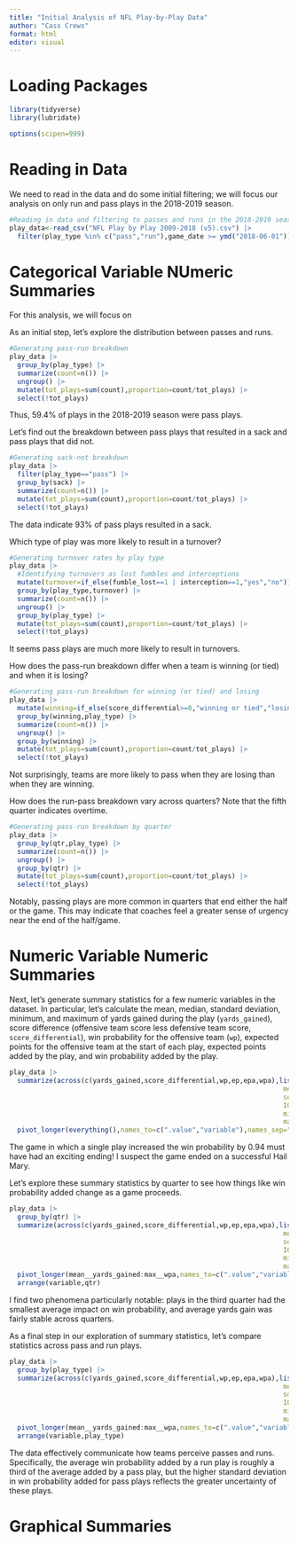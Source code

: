 ```yaml
---
title: "Initial Analysis of NFL Play-by-Play Data"
author: "Cass Crews"
format: html
editor: visual
---
```


# Loading Packages

```r
library(tidyverse)
library(lubridate)

options(scipen=999)
```


# Reading in Data

We need to read in the data and do some initial filtering; we will focus our analysis on only run and pass plays in the 2018-2019 season. 

```r
#Reading in data and filtering to passes and runs in the 2018-2019 season
play_data<-read_csv("NFL Play by Play 2009-2018 (v5).csv") |>
  filter(play_type %in% c("pass","run"),game_date >= ymd("2018-06-01"))
```
# Categorical Variable NUmeric Summaries

For this analysis, we will focus on 

As an initial step, let's explore the distribution between passes and runs.

```r
#Generating pass-run breakdown
play_data |>
  group_by(play_type) |>
  summarize(count=n()) |>
  ungroup() |>
  mutate(tot_plays=sum(count),proportion=count/tot_plays) |>
  select(!tot_plays)
```

Thus, 59.4% of plays in the 2018-2019 season were pass plays. 

Let's find out the breakdown between pass plays that resulted in a sack and pass plays that did not. 

```r
#Generating sack-not breakdown
play_data |>
  filter(play_type=="pass") |>
  group_by(sack) |>
  summarize(count=n()) |>
  mutate(tot_plays=sum(count),proportion=count/tot_plays) |>
  select(!tot_plays)
```

The data indicate 93% of pass plays resulted in a sack. 

Which type of play was more likely to result in a turnover? 

```r
#Generating turnover rates by play type
play_data |>
  #Identifying turnovers as lost fumbles and interceptions
  mutate(turnover=if_else(fumble_lost==1 | interception==1,"yes","no")) |>
  group_by(play_type,turnover) |>
  summarize(count=n()) |>
  ungroup() |>
  group_by(play_type) |>
  mutate(tot_plays=sum(count),proportion=count/tot_plays) |>
  select(!tot_plays)
```

It seems pass plays are much more likely to result in turnovers. 

How does the pass-run breakdown differ when a team is winning (or tied) and when it is losing? 

```r
#Generating pass-run breakdown for winning (or tied) and losing
play_data |>
  mutate(winning=if_else(score_differential>=0,"winning or tied","losing")) |>
  group_by(winning,play_type) |>
  summarize(count=n()) |>
  ungroup() |>
  group_by(winning) |>
  mutate(tot_plays=sum(count),proportion=count/tot_plays) |>
  select(!tot_plays)
```


Not surprisingly, teams are more likely to pass when they are losing than when they are winning. 


How does the run-pass breakdown vary across quarters? Note that the fifth quarter indicates overtime. 

```r
#Generating pass-run breakdown by quarter
play_data |>
  group_by(qtr,play_type) |>
  summarize(count=n()) |>
  ungroup() |>
  group_by(qtr) |>
  mutate(tot_plays=sum(count),proportion=count/tot_plays) |>
  select(!tot_plays)
```

Notably, passing plays are more common in quarters that end either the half or the game. This may indicate that coaches feel a greater sense of urgency near the end of the half/game. 


# Numeric Variable Numeric Summaries

Next, let's generate summary statistics for a few numeric variables in the dataset. In particular, let's calculate the mean, median, standard deviation, minimum, and maximum of yards gained during the play (`yards_gained`), score difference (offensive team score less defensive team score, `score_differential`), win probability for the offensive team (`wp`), expected points for the offensive team at the start of each play, expected points added by the play, and win probability added by the play. 

```r
play_data |>
  summarize(across(c(yards_gained,score_differential,wp,ep,epa,wpa),list(mean= ~mean(.x, na.rm = TRUE),
                                                                     median= ~median(.x, na.rm = TRUE),
                                                                     sd= ~sd(.x, na.rm = TRUE),
                                                                     IQR= ~IQR(.x, na.rm = TRUE),
                                                                     min= ~min(.x, na.rm = TRUE),
                                                                     max= ~max(.x, na.rm = TRUE)),.names="{.fn}__{.col}")) |>
  pivot_longer(everything(),names_to=c(".value","variable"),names_sep="__")
```

The game in which a single play increased the win probability by 0.94 must have had an exciting ending! I suspect the game ended on a successful Hail Mary. 

Let's explore these summary statistics by quarter to see how things like win probability added change as a game proceeds. 

```r
play_data |>
  group_by(qtr) |>
  summarize(across(c(yards_gained,score_differential,wp,ep,epa,wpa),list(mean= ~mean(.x, na.rm = TRUE),
                                                                     median= ~median(.x, na.rm = TRUE),
                                                                     sd= ~sd(.x, na.rm = TRUE),
                                                                     IQR= ~IQR(.x, na.rm = TRUE),
                                                                     min= ~min(.x, na.rm = TRUE),
                                                                     max= ~max(.x, na.rm = TRUE)),.names="{.fn}__{.col}")) |>
  pivot_longer(mean__yards_gained:max__wpa,names_to=c(".value","variable"),names_sep="__") |>
  arrange(variable,qtr)
```

I find two phenomena particularly notable: plays in the third quarter had the smallest average impact on win probability, and average yards gain was fairly stable across quarters. 

As a final step in our exploration of summary statistics, let's compare statistics across pass and run plays. 

```r
play_data |>
  group_by(play_type) |>
  summarize(across(c(yards_gained,score_differential,wp,ep,epa,wpa),list(mean= ~mean(.x, na.rm = TRUE),
                                                                     median= ~median(.x, na.rm = TRUE),
                                                                     sd= ~sd(.x, na.rm = TRUE),
                                                                     IQR= ~IQR(.x, na.rm = TRUE),
                                                                     min= ~min(.x, na.rm = TRUE),
                                                                     max= ~max(.x, na.rm = TRUE)),.names="{.fn}__{.col}")) |>
  pivot_longer(mean__yards_gained:max__wpa,names_to=c(".value","variable"),names_sep="__") |>
  arrange(variable,play_type)
```

The data effectively communicate how teams perceive passes and runs. Specifically, the average win probability added by a run play is roughly a third of the average added by a pass play, but the higher standard deviation in win probability added for pass plays reflects the greater uncertainty of these plays. 

# Graphical Summaries

